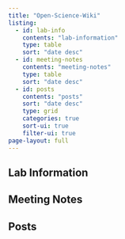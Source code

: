 ```yaml
---
title: "Open-Science-Wiki"
listing: 
  - id: lab-info
    contents: "lab-information"
    type: table
    sort: "date desc"
  - id: meeting-notes
    contents: "meeting-notes"
    type: table
    sort: "date desc"
  - id: posts
    contents: "posts"
    sort: "date desc"
    type: grid
    categories: true
    sort-ui: true
    filter-ui: true
page-layout: full
---
```


## Lab Information

:::{#lab-info}
:::

## Meeting Notes

:::{#meeting-notes}
:::


## Posts

:::{#posts}
:::
